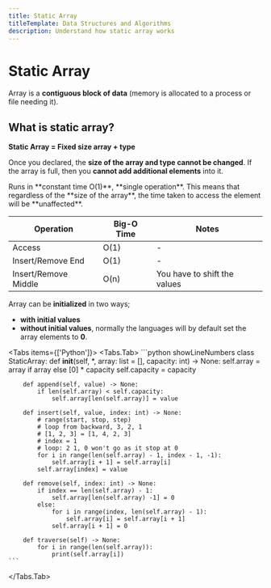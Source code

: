 ```yaml
---
title: Static Array
titleTemplate: Data Structures and Algorithms
description: Understand how static array works
---
```



# Static Array

Array is a **contiguous block of data** (memory is allocated to a process or file needing it).

## What is static array?

**Static Array = Fixed size array + type**

Once you declared, the **size of the array and type cannot be changed**. If the array is full, then you **cannot add additional elements** into it.

<Callout type="info" emoji="ℹ️">
    Runs in **constant time O(1)**, **single operation**. This means that regardless of the **size of the array**, the time taken to access the element will be **unaffected**.
</Callout>

| Operation | Big-O Time | Notes |
| --------- | ---------- | ----- |
| Access | O(1) | - |
| Insert/Remove End | O(1) | - |
| Insert/Remove Middle | O(n) | You have to shift the values |

Array can be **initialized** in two ways;
- **with initial values**
- **without initial values**, normally the languages will by default set the array elements to **0**.

<Tabs items={['Python']}>
  <Tabs.Tab>
    ```python showLineNumbers
    class StaticArray:
        def __init__(self, *, array: list = [], capacity: int) -> None:
            self.array = array if array else [0] * capacity
            self.capacity = capacity

        def append(self, value) -> None:
            if len(self.array) < self.capacity:
                self.array[len(self.array)] = value

        def insert(self, value, index: int) -> None:
            # range(start, stop, step)
            # loop from backward, 3, 2, 1
            # [1, 2, 3] = [1, 4, 2, 3]
            # index = 1
            # loop: 2 1, 0 won't go as it stop at 0
            for i in range(len(self.array) - 1, index - 1, -1):
                self.array[i + 1] = self.array[i]
            self.array[index] = value

        def remove(self, index: int) -> None:
            if index == len(self.array) - 1:
                self.array[len(self.array) -1] = 0
            else:
                for i in range(index, len(self.array) - 1):
                    self.array[i] = self.array[i + 1]
                self.array[i + 1] = 0

        def traverse(self) -> None:
            for i in range(len(self.array)):
                print(self.array[i])
    ```
  </Tabs.Tab>
</Tabs>

<Comments />